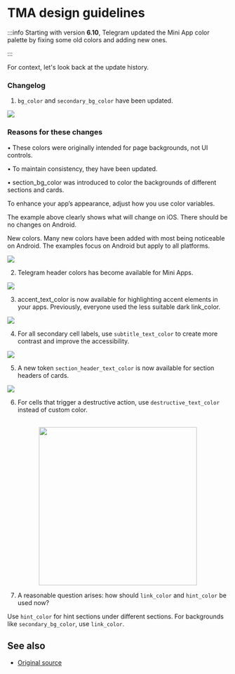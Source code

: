 
# TMA design guidelines

:::info
Starting with version **6.10**, Telegram updated the Mini App color palette by fixing some old colors and adding new ones.

:::

For context, let's look back at the update history.



### Changelog
1. `bg_color` and `secondary_bg_color` have been updated.

![](/img/docs/tma-design-guidelines/tma-design_1.png)


### Reasons for these changes

• These colors were originally intended for page backgrounds, not UI controls.

• To maintain consistency, they have been updated.

• section_bg_color was introduced to color the backgrounds of different sections and cards.

To enhance your app’s appearance, adjust how you use color variables.

The example above clearly shows what will change on iOS. There should be no changes on Android.



New colors.
Many new colors have been added with most being noticeable on Android. The examples focus on Android but apply to all platforms.

![](/img/docs/tma-design-guidelines/tma-design_2.png)

2. Telegram header colors has become available for Mini Apps.

![](/img/docs/tma-design-guidelines/tma-design_3.png)


3. accent_text_color is now available for highlighting accent elements in your apps. Previously, everyone used the less suitable dark link_color.

![](/img/docs/tma-design-guidelines/tma-design_4.png)

4. For all secondary cell labels, use `subtitle_text_color` to create more contrast and improve the accessibility.

![](/img/docs/tma-design-guidelines/tma-design_5.png)


5. A new token `section_header_text_color` is now available for section headers of cards.

![](/img/docs/tma-design-guidelines/tma-design_6.png)


6. For cells that trigger a destructive action, use `destructive_text_color` instead of custom color.


<p align="center">
    <br />
    <img width="360" src="/img/docs/tma-design-guidelines/tma-design_7.png" alt="" />
    <br />
</p>



7. A reasonable question arises: how should `link_color` and `hint_color` be used now?

Use `hint_color` for hint sections under different sections. For backgrounds like `secondary_bg_color`, use `link_color`.

## See also

* [Original source](https://telegra.ph/Changes-in-Color-Variables-for-Telegram-Mini-Apps-11-20)
